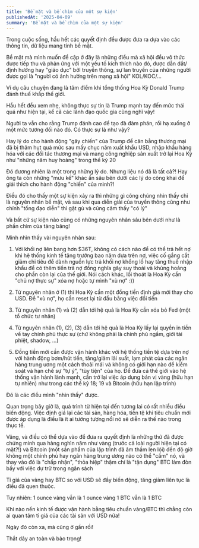 ```yaml
---
title: 'Bề mặt và bề chìm của một sự kiện'
publishedAt: '2025-04-09'
summary: 'Bề mặt và bề chìm của một sự kiện'
---
```


Trong cuộc sống, hầu hết các quyết định đều được đưa ra dựa vào các thông tin, dữ liệu mang tính bề mặt.

Bề mặt mà mình muốn đề cập ở đây là những điều mà xã hội đều vô thức được tiếp thu và phản ứng với một yếu tố kích thích nào đó, 
được dẫn dắt/định hướng hay "giáo dục" bởi truyền thông, sự lan truyền của những người được gọi là "người có ảnh hưởng trên mạng xã hội" KOL/KOC/...

Ví dụ câu chuyện đang là tâm điểm khi tổng thống Hoa Kỳ Donald Trump đánh thuế khắp thế giới. 

Hầu hết đều xem nhẹ, không thực sự tin là Trump mạnh tay đến mức thái quá như hiện tại, kể cả các lãnh đạo quốc gia cũng nghĩ vậy!

Người ta vẫn cho rằng Trump đánh cao để tạo đà đàm phán, rồi hạ xuống ở một mức tương đối nào đó. Có thực sự là như vậy?

Hay lý do cho hành động "gây chiến" của Trump để cân bằng thương mại đã bị thâm hụt quá mức sau mấy chục năm xuất khẩu USD, nhập khẩu hàng hóa
với các đối tác thương mại và mang công nghiệp sản xuất trở lại Hoa Kỳ như "những năm huy hoàng" trong thế kỷ 20

Đó đương nhiên là một trong những lý do. Nhưng liệu nó đã là tất cả?! Hay ông ta còn những "mưu kế" khác ẩn sâu bên dưới 
các lý do công khai để giải thích cho hành động "chiến" của mình?!

Điều đó cho thấy một sự kiện xảy ra thì những gì công chúng nhìn thấy chỉ là nguyên nhân bề mặt, và sau khi qua diễn giải của truyền thông cũng như
chính "tổng đạo diễn" thì gật gù và cũng cảm thấy "có lý"

Và bất cứ sự kiện nào cũng có những nguyên nhân sâu bên dưới như là phần chìm của tảng băng!

Mình nhìn thấy vài nguyên nhân sau:

1. Với khối nợ liên bang hơn $36T, không có cách nào để có thể trả hết nợ khi hệ thống kinh tế tăng trưởng bao năm dựa trên nợ, việc cố gắng cắt giảm chi tiêu 
để dành nguồn lực trả khối nợ khổng lồ hay tăng thuế nhập khẩu để có thêm tiền trả nợ đồng nghĩa gây suy thoái và khủng hoảng cho phần còn lại của thế giới. Nói cách khác, lối thoát là Hoa Kỳ cần "chủ nợ thực sự" xóa nợ hoặc tự mình "xù nợ" :))

2. Từ nguyên nhân ở (1) thì Hoa Kỳ cần một đồng tiền định giá mới thay cho USD. Để "xù nợ", họ cần reset lại từ đầu bằng việc đổi tiền

3. Từ nguyên nhân (1) và (2) dẫn tới hệ quả là Hoa Kỳ cần xóa bỏ Fed (một tổ chức tư nhân) 

4. Từ nguyên nhân (1), (2), (3) dẫn tới hệ quả là Hoa Kỳ lấy lại quyền in tiền về tay chính phủ thực sự (chứ không phải là chính phủ ngầm, giới tài phiệt, shadow, ...)

5. Đồng tiền mới cần được vận hành khác với hệ thống tiền tệ dựa trên nợ với hành động bơm/hút tiền, tăng/giảm lãi suất, lạm phát của các ngân hàng trung ương một cách thoải mái 
và không có giới hạn nào để kiểm soát và hạn chế sự "tự ý", "tùy tiện" của họ. Để đưa cả thế giới vào hệ thống vận hành lành mạnh, cần trở lại việc áp dụng bản vị vàng (hữu hạn tự nhiên) như trong các thế kỷ 18; 19
và Bitcoin (hữu hạn lập trình) 

Đó là các điều mình "nhìn thấy" được. 

Quan trọng bây giờ là, quá trình từ hiện tại đến tương lai có rất nhiều điều biến động. Việc định giá lại các tài sản, hàng hóa, tiền tệ khi tiêu chuẩn mới được áp dụng là điều là ít ai tưởng tượng nổi 
nó sẽ diễn ra thế nào trong thực tế. 

Vâng, và điều có thể dựa vào để đưa ra quyết định là những thứ đã được chứng minh qua hàng nghìn năm như vàng (trước cả loài người hiện tại có mặt?!) và Bitcoin (một sản phẩm của lập trình đã âm thầm len lỏi)
đến độ giờ không một chính phủ hay ngân hàng trung ương nào có thể "cấm" nó, và thay vào đó là "chấp nhận", "thỏa hiệp" thậm chí là "tận dụng" BTC làm đòn bẩy với việc dự trữ trong ngân sách

Tỉ giá của vàng hay BTC so với USD sẽ đầy biến động, tăng giảm liên tục là điều đã quen thuộc. 

Tuy nhiên: 1 ounce vàng vẫn là 1 ounce vàng
           1 BTC vẫn là 1 BTC
         
Khi nào nền kinh tế được vận hành bằng tiêu chuẩn vàng/BTC thì chẳng còn ai quan tâm tỉ giá của các tài sản với USD nữa! 

Ngày đó còn xa, mà cũng ở gần rồi!

Thắt dây an toàn và bảo trọng!








 
















